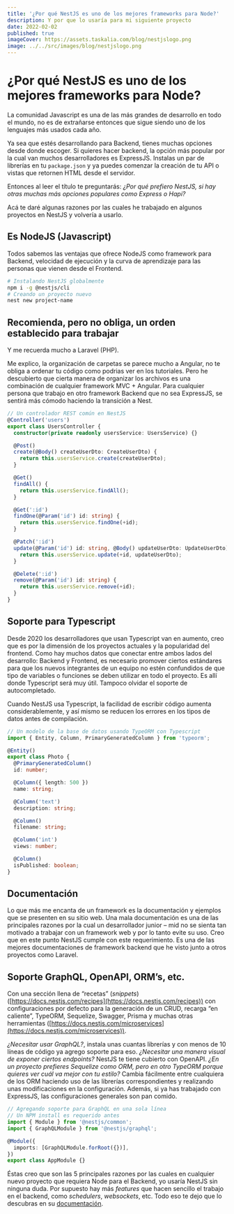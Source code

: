 ```yaml
---
title: '¿Por qué NestJS es uno de los mejores frameworks para Node?'
description: Y por que lo usaría para mi siguiente proyecto
date: 2022-02-02
published: true
imageCover: https://assets.taskalia.com/blog/nestjslogo.png
image: ../../src/images/blog/nestjslogo.png
---
```


# ¿Por qué NestJS es uno de los mejores frameworks para Node?

La comunidad Javascript es una de las más grandes de desarrollo en todo el mundo, no es de extrañarse entonces que sigue siendo uno de los lenguajes más usados cada año.

Ya sea que estés desarrollando para Backend, tienes muchas opciones desde donde escoger. Si quieres hacer backend, la opción más popular por la cual van muchos desarrolladores es ExpressJS. Instalas un par de librerías en tu `package.json` y ya puedes comenzar la creación de tu API o vistas que retornen HTML desde el servidor.

Entonces al leer el título te preguntarás: *¿Por qué prefiero NestJS, si hay otras muchas más opciones populares como Express o Hapi?*

Acá te daré algunas razones por las cuales he trabajado en algunos proyectos en NestJS y volvería a usarlo.

## Es NodeJS (Javascript)

Todos sabemos las ventajas que ofrece NodeJS como framework para Backend, velocidad de ejecución y la curva de aprendizaje para las personas que vienen desde el Frontend.

```bash
# Instalando NestJS globalmente
npm i -g @nestjs/cli
# Creando un proyecto nuevo
nest new project-name
```

## Recomienda, pero no obliga, un orden establecido para trabajar

Y me recuerda mucho a Laravel (PHP).

Me explico, la organización de carpetas se parece mucho a Angular, no te obliga a ordenar tu código como podrias ver en los tutoriales. Pero he descubierto que cierta manera de organizar los archivos es una combinación de cualquier framework MVC + Angular. Para cualquier persona que trabajo en otro framework Backend que no sea ExpressJS, se sentirá más cómodo haciendo la transición a Nest.

```ts
// Un controlador REST común en NestJS
@Controller('users')
export class UsersController {
  constructor(private readonly usersService: UsersService) {}

  @Post()
  create(@Body() createUserDto: CreateUserDto) {
    return this.usersService.create(createUserDto);
  }

  @Get()
  findAll() {
    return this.usersService.findAll();
  }

  @Get(':id')
  findOne(@Param('id') id: string) {
    return this.usersService.findOne(+id);
  }

  @Patch(':id')
  update(@Param('id') id: string, @Body() updateUserDto: UpdateUserDto) {
    return this.usersService.update(+id, updateUserDto);
  }

  @Delete(':id')
  remove(@Param('id') id: string) {
    return this.usersService.remove(+id);
  }
}
```

## Soporte para Typescript

Desde 2020 los desarrolladores que usan Typescript van en aumento, creo que es por la dimensión de los proyectos actuales y la popularidad del frontend. Como hay muchos datos que conectar entre ambos lados del desarrollo: Backend y Frontend, es necesario promover ciertos estándares para que los nuevos integrantes de un equipo no estén confundidos de que tipo de variables o funciones se deben utilizar en todo el proyecto. Es allí donde Typescript será muy útil. Tampoco olvidar el soporte de autocompletado.

Cuando NestJS usa Typescript, la facilidad de escribir código aumenta considerablemente, y así mismo se reducen los errores en los tipos de datos antes de compilación.

```ts
// Un modelo de la base de datos usando TypeORM con Typescript
import { Entity, Column, PrimaryGeneratedColumn } from 'typeorm';

@Entity()
export class Photo {
  @PrimaryGeneratedColumn()
  id: number;

  @Column({ length: 500 })
  name: string;

  @Column('text')
  description: string;

  @Column()
  filename: string;

  @Column('int')
  views: number;

  @Column()
  isPublished: boolean;
}
```

## Documentación

Lo que más me encanta de un framework es la documentación y ejemplos que se presenten en su sitio web. Una mala documentación es una de las principales razones por la cual un desarrollador junior – mid no se sienta tan motivado a trabajar con un framework web y por lo tanto evite su uso. Creo que en este punto NestJS cumple con este requerimiento. Es una de las mejores documentaciones de framework backend que he visto junto a otros proyectos como Laravel.

## Soporte GraphQL, OpenAPI, ORM’s, etc.

Con una sección llena de “recetas” (_snippets_) ([https://docs.nestjs.com/recipes](https://docs.nestjs.com/recipes)) con configuraciones por defecto para la generación de un CRUD, recarga “en caliente”, TypeORM, Sequelize, Swagger, Prisma y muchas otras herramientas ([https://docs.nestjs.com/microservices](https://docs.nestjs.com/microservices)).

_¿Necesitar usar GraphQL?_, instala unas cuantas librerías y con menos de 10 líneas de código ya agrego soporte para eso. *¿Necesitar una manera visual de exponer ciertos endpoints?* NestJS te tiene cubierto con OpenAPI. *¿En un proyecto prefieres Sequelize como ORM, pero en otro TypeORM porque quieres ver cuál va mejor con tu estilo?* Cambia fácilmente entre cualquiera de los ORM haciendo uso de las librerías correspondientes y realizando unas modificaciones en la configuración. Además, si ya has trabajado con ExpressJS, las configuraciones generales son pan comido.

```ts
// Agregando soporte para GraphQL en una sola línea
// Un NPM install es requerido antes
import { Module } from '@nestjs/common';
import { GraphQLModule } from '@nestjs/graphql';

@Module({
  imports: [GraphQLModule.forRoot({})],
})
export class AppModule {}
```

Éstas creo que son las 5 principales razones por las cuales en cualquier nuevo proyecto que requiera Node para el Backend, yo usaría NestJS sin ninguna duda. Por supuesto hay más *features* que hacen sencillo el trabajo en el backend, como *schedulers*, *websockets*, etc. Todo eso te dejo que lo descubras en su [documentación](https://docs.nestjs.com/).

